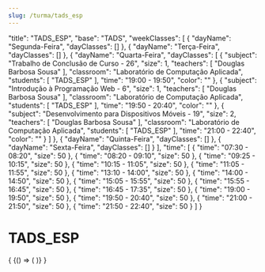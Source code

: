 ```yaml
---
slug: /turma/tads_esp
---
```


  "title": "TADS_ESP",
  "base": "TADS",
  "weekClasses": [
    {
      "dayName": "Segunda-Feira",
      "dayClasses": []
    },
    {
      "dayName": "Terça-Feira",
      "dayClasses": []
    },
    {
      "dayName": "Quarta-Feira",
      "dayClasses": [
        {
          "subject": "Trabalho de Conclusão de Curso - 26",
          "size": 1,
          "teachers": [
            "Douglas Barbosa Sousa"
          ],
          "classroom": "Laboratório de Computação Aplicada",
          "students": [
            "TADS_ESP"
          ],
          "time": "19:00 - 19:50",
          "color": ""
        },
        {
          "subject": "Introdução à Programação Web - 6",
          "size": 1,
          "teachers": [
            "Douglas Barbosa Sousa"
          ],
          "classroom": "Laboratório de Computação Aplicada",
          "students": [
            "TADS_ESP"
          ],
          "time": "19:50 - 20:40",
          "color": ""
        },
        {
          "subject": "Desenvolvimento para Dispositivos Móveis - 19",
          "size": 2,
          "teachers": [
            "Douglas Barbosa Sousa"
          ],
          "classroom": "Laboratório de Computação Aplicada",
          "students": [
            "TADS_ESP"
          ],
          "time": "21:00 - 22:40",
          "color": ""
        }
      ]
    },
    {
      "dayName": "Quinta-Feira",
      "dayClasses": []
    },
    {
      "dayName": "Sexta-Feira",
      "dayClasses": []
    }
  ],
  "time": [
    {
      "time": "07:30 - 08:20",
      "size": 50
    },
    {
      "time": "08:20 - 09:10",
      "size": 50
    },
    {
      "time": "09:25 - 10:15",
      "size": 50
    },
    {
      "time": "10:15 - 11:05",
      "size": 50
    },
    {
      "time": "11:05 - 11:55",
      "size": 50
    },
    {
      "time": "13:10 - 14:00",
      "size": 50
    },
    {
      "time": "14:00 - 14:50",
      "size": 50
    },
    {
      "time": "15:05 - 15:55",
      "size": 50
    },
    {
      "time": "15:55 - 16:45",
      "size": 50
    },
    {
      "time": "16:45 - 17:35",
      "size": 50
    },
    {
      "time": "19:00 - 19:50",
      "size": 50
    },
    {
      "time": "19:50 - 20:40",
      "size": 50
    },
    {
      "time": "21:00 - 21:50",
      "size": 50
    },
    {
      "time": "21:50 - 22:40",
      "size": 50
    }
  ]
}

# TADS_ESP

<div>
  {
    <BrowserOnly>
      {() => (
        <Grid
          title={data.title}
          weekClasses={data.weekClasses}
          time={data.time}
        />
      )}
    </BrowserOnly>
  }
</div>
